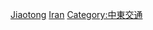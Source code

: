 {{catmore}}
{{Commonscat|Transport in Iran}}

[[Category:伊朗|Jiaotong]]
[[Category:亚洲各国交通|Iran]]
[[Category:中東交通|Category:中東交通]]
